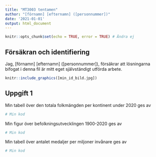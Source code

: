 ```yaml
---
title: "MT3003 tentamen"
author: "[förnamn] [efternamn] ([personnummer])"
date: '2021-01-01'
output: html_document
---
```


```r
knitr::opts_chunk$set(echo = TRUE, error = TRUE) # Ändra ej
```

## Försäkran och identifiering

Jag, [förnamn] [efternamn] ([personnummer]), försäkrar att lösningarna bifogat i denna fil är mitt eget självständigt utförda arbete.

```r
knitr::include_graphics([min_id_bild.jpg])
```

## Uppgift 1

Min tabell över den totala folkmängden per kontinent under 2020 ges av

```r
# Min kod
```

Min figur över befolkningsutvecklingen 1900-2020 ges av

```r
# Min kod
```

Min tabell över antalet medaljer per miljoner invånare ges av

```r
# Min kod
```


